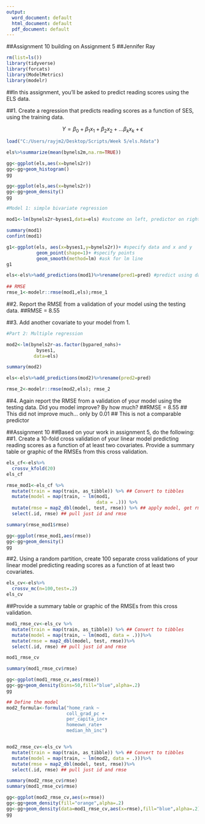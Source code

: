 ---
output:
  word_document: default
  html_document: default
  pdf_document: default
---
##Assignment 10 building on Assignment 5
##Jennifer Ray

```{r,echo=FALSE}
rm(list=ls())
library(tidyverse)
library(forcats)
library(ModelMetrics)
library(modelr)
```


##In this assignment, you'll be asked to predict reading scores using the ELS data.

##1. Create a regression that predicts reading scores as a function of SES, using the training data.

$$Y=\beta_0+\beta_1 x_1 +\beta_2 x_2+ ... \beta_k x_k + \epsilon$$
  
```{r}
load("C:/Users/rayjm2/Desktop/Scripts/Week 5/els.Rdata")
```

```{r}
els%>%summarize(mean(bynels2m,na.rm=TRUE))

gg<-ggplot(els,aes(x=bynels2r))
gg<-gg+geom_histogram()
gg
```

```{r}
gg<-ggplot(els,aes(x=bynels2r))
gg<-gg+geom_density()
gg
```
```{r}

#Model 1: simple bivariate regression

mod1<-lm(bynels2r~byses1,data=els) #outcome on left, predictor on right 

summary(mod1)
confint(mod1)

g1<-ggplot(els, aes(x=byses1,y=bynels2r))+ #specify data and x and y
           geom_point(shape=1)+ #specify points
           geom_smooth(method=lm) #ask for lm line
g1

els<-els%>%add_predictions(mod1)%>%rename(pred1=pred) #predict using data in memory
 
## RMSE
rmse_1<-modelr::rmse(mod1,els);rmse_1

```



##2. Report the RMSE from a validation of your model using the testing data.
##RMSE = 8.55

##3. Add another covariate to your model from 1.
```{r}
#Part 2: Multiple regression

mod2<-lm(bynels2r~as.factor(bypared_nohs)+
           byses1,
          data=els)

summary(mod2) 

els<-els%>%add_predictions(mod2)%>%rename(pred2=pred)

rmse_2<-modelr::rmse(mod2,els); rmse_2

```

##4. Again report the RMSE from a validation of your model using the testing data. Did you model improve? By how much?
 ##RMSE = 8.55
 ## This did not improve much... only by 0.01
 ## This is not a comparable predictor
 
 
##Assignment 10
##Based on your work in assignment 5, do the following:
##1. Create a 10-fold cross validation of your linear model predicting reading scores as a function of at least two covariates. Provide a summary table or graphic of the RMSEs from this cross validation.


```{r}
els_cf<-els%>%
  crossv_kfold(20)
els_cf
```

```{r}
rmse_mod1<-els_cf %>% 
  mutate(train = map(train, as_tibble)) %>% ## Convert to tibbles
  mutate(model = map(train, ~ lm(mod1,
                                 data = .))) %>%
  mutate(rmse = map2_dbl(model, test, rmse)) %>% ## apply model, get rmse
  select(.id, rmse) ## pull just id and rmse 
```
```{r}
summary(rmse_mod1$rmse)

gg<-ggplot(rmse_mod1,aes(rmse))
gg<-gg+geom_density()
gg
```



##2. Using a random partition, create 100 separate cross validations of your linear model predicting reading scores as a function of at least two covariates.

```{r}
els_cv<-els%>%
  crossv_mc(n=100,test=.2)
els_cv
```
##Provide a summary table or graphic of the RMSEs from this cross validation.
 
```{r}
mod1_rmse_cv<-els_cv %>% 
  mutate(train = map(train, as_tibble)) %>% ## Convert to tibbles
  mutate(model = map(train, ~ lm(mod1, data = .)))%>%
  mutate(rmse = map2_dbl(model, test, rmse))%>% 
  select(.id, rmse) ## pull just id and rmse 

mod1_rmse_cv
``` 
 
 
```{r}
summary(mod1_rmse_cv$rmse)

gg<-ggplot(mod1_rmse_cv,aes(rmse))
gg<-gg+geom_density(bins=50,fill="blue",alpha=.2)
gg

```



```{r}

## Define the model
mod2_formula<-formula("home_rank ~ 
                      coll_grad_pc + 
                      per_capita_inc+
                      homeown_rate+
                      median_hh_inc")


mod2_rmse_cv<-els_cv %>% 
  mutate(train = map(train, as_tibble)) %>% ## Convert to tibbles
  mutate(model = map(train, ~ lm(mod2, data = .)))%>%
  mutate(rmse = map2_dbl(model, test, rmse))%>% 
  select(.id, rmse) ## pull just id and rmse 

summary(mod2_rmse_cv$rmse)
summary(mod1_rmse_cv$rmse)

gg<-ggplot(mod2_rmse_cv,aes(x=rmse))
gg<-gg+geom_density(fill="orange",alpha=.2)
gg<-gg+geom_density(data=mod1_rmse_cv,aes(x=rmse),fill="blue",alpha=.2)
gg

```
